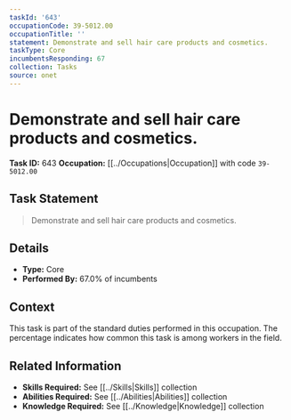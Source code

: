 ```yaml
---
taskId: '643'
occupationCode: 39-5012.00
occupationTitle: ''
statement: Demonstrate and sell hair care products and cosmetics.
taskType: Core
incumbentsResponding: 67
collection: Tasks
source: onet
---
```

# Demonstrate and sell hair care products and cosmetics.

**Task ID:** 643
**Occupation:** [[../Occupations|Occupation]] with code `39-5012.00`

## Task Statement

> Demonstrate and sell hair care products and cosmetics.

## Details

- **Type:** Core
- **Performed By:** 67.0% of incumbents

## Context

This task is part of the standard duties performed in this occupation. The percentage indicates how common this task is among workers in the field.

## Related Information

- **Skills Required:** See [[../Skills|Skills]] collection
- **Abilities Required:** See [[../Abilities|Abilities]] collection
- **Knowledge Required:** See [[../Knowledge|Knowledge]] collection
